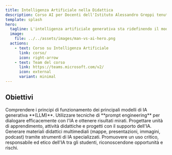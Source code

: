 ```yaml
---
title: Intelligenza Artificiale nella Didattica
description: Corso AI per Docenti dell'Istituto Alessandro Greppi tenuto dal Prof. G. Malafronte.
template: splash
hero:
  tagline: L'intelligenza artificiale generativa sta ridefinendo il modo in cui accediamo alle informazioni, creiamo contenuti e risolviamo problemi. Come educatori, abbiamo l'opportunità unica di guidare questa trasformazione, integrandola in modo consapevole ed efficace nelle nostre pratiche didattiche.
  image:
    file: ../../assets/images/man-vs-ai-hero.png
  actions:
    - text: Corso su Intelligenza Artificiale
      link: corso/
      icon: right-arrow
    - text: Team del corso
      link: https://teams.microsoft.com/v2/
      icon: external
      variant: minimal
---
```



## Obiettivi

<CardGrid stagger>
  <Card title="Large Language Models (LLM)" icon="biome">
    Comprendere i principi di funzionamento dei principali modelli di IA generativa **(LLM)**.
  </Card>
  <Card title="Prompt Engineering" icon="pencil">
    Utilizzare tecniche di **prompt engineering** per dialogare efficacemente con l'IA e ottenere risultati mirati.
  </Card>
  <Card title="Didattica con AI" icon="open-book">
    Progettare unità di apprendimento, attività didattiche e progetti con il supporto dell'IA.
  </Card>
  <Card title="Generazione di materiali didattici" icon="puzzle">
    Generare materiali didattici multimediali (mappe, presentazioni, immagini, podcast) tramite strumenti di IA specializzati.
  </Card>
  <Card title="Uso etico dell'Intelligenza Artificiale" icon="alpine">
    Promuovere un uso critico, responsabile ed etico dell'IA tra gli studenti, riconoscendone opportunità e rischi.
  </Card>
</CardGrid>
